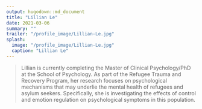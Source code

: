 ```yaml
---
output: hugodown::md_document
title: "Lillian Le"
date: 2021-03-06
summary: ""
trailer: "/profile_image/Lillian-Le.jpg"
splash:
  image: "/profile_image/Lillian-Le.jpg"
  caption: "Lillian Le"
---
```


> Lillian is currently completing the Master of Clinical Psychology/PhD at the School of Psychology. As part of the Refugee Trauma and Recovery Program, her research focuses on psychological mechanisms that may underlie the mental health of refugees and asylum seekers. Specifically, she is investigating the effects of control and emotion regulation on psychological symptoms in this population.

